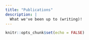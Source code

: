 ```yaml
---
title: "Publications"
description: |
  What we've been up to (writing)!
---
```


```r
knitr::opts_chunk$set(echo = FALSE)
```

